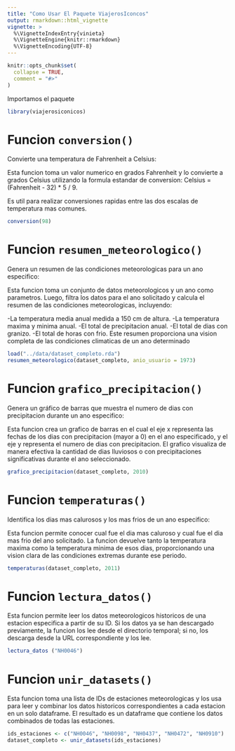 ```yaml
---
title: "Como Usar El Paquete ViajerosIconcos"
output: rmarkdown::html_vignette
vignette: >
  %\VignetteIndexEntry{vinieta}
  %\VignetteEngine{knitr::rmarkdown}
  %\VignetteEncoding{UTF-8}
---
```


```r
knitr::opts_chunk$set(
  collapse = TRUE,
  comment = "#>"
)
```

Importamos el paquete 
```r
library(viajerosiconicos)
```
# Funcion `conversion()`
Convierte una temperatura de Fahrenheit a Celsius:

Esta funcion toma un valor numerico en grados Fahrenheit y lo convierte a grados Celsius utilizando la formula estandar de conversion:
Celsius = (Fahrenheit - 32) * 5 / 9.

Es util para realizar conversiones rapidas entre las dos escalas de temperatura mas comunes.
```r
conversion(98)
```

# Funcion `resumen_meteorologico()`
Genera un resumen de las condiciones meteorologicas para un ano especifico:

Esta funcion toma un conjunto de datos meteorologicos y un ano como parametros. Luego, filtra los datos para el ano solicitado y calcula el resumen de las condiciones meteorologicas, incluyendo:

-La temperatura media anual medida a 150 cm de altura.
-La temperatura maxima y minima anual.
-El total de precipitacion anual.
-El total de dias con granizo.
-El total de horas con frio.
Este resumen proporciona una vision completa de las condiciones climaticas de un ano determinado
```r
load("../data/dataset_completo.rda")
resumen_meteorologico(dataset_completo, anio_usuario = 1973)
```
# Funcion `grafico_precipitacion()`
Genera un gráfico de barras que muestra el numero de dias con precipitacion durante un ano especifico:

Esta funcion crea un grafico de barras en el cual el eje x representa las fechas de los dias con precipitacion (mayor a 0) en el ano especificado, y el eje y representa el numero de dias con precipitacion.
El grafico visualiza de manera efectiva la cantidad de dias lluviosos o con precipitaciones significativas durante el ano seleccionado.
```r
grafico_precipitacion(dataset_completo, 2010)
```


# Funcion `temperaturas()` 
Identifica los dias mas calurosos y los mas frios de un ano especifico:

Esta funcion permite conocer cual fue el dia mas caluroso y cual fue el dia mas frio del ano solicitado. La funcion devuelve tanto la temperatura maxima como la temperatura minima de esos dias, proporcionando una vision clara de las condiciones extremas durante ese periodo.
```r
temperaturas(dataset_completo, 2011)
```

# Funcion `lectura_datos()` 
Esta funcion permite leer los datos meteorologicos historicos de una estacion especifica
a partir de su ID. Si los datos ya se han descargado previamente, la funcion los lee desde
el directorio temporal; si no, los descarga desde la URL correspondiente y los lee.
```r
lectura_datos ("NH0046")
```

# Funcion `unir_datasets()`
Esta funcion toma una lista de IDs de estaciones meteorologicas y los usa para leer
y combinar los datos historicos correspondientes a cada estacion en un solo dataframe.
El resultado es un dataframe que contiene los datos combinados de todas las estaciones.
```r
ids_estaciones <- c("NH0046", "NH0098", "NH0437", "NH0472", "NH0910")
dataset_completo <- unir_datasets(ids_estaciones)
```


